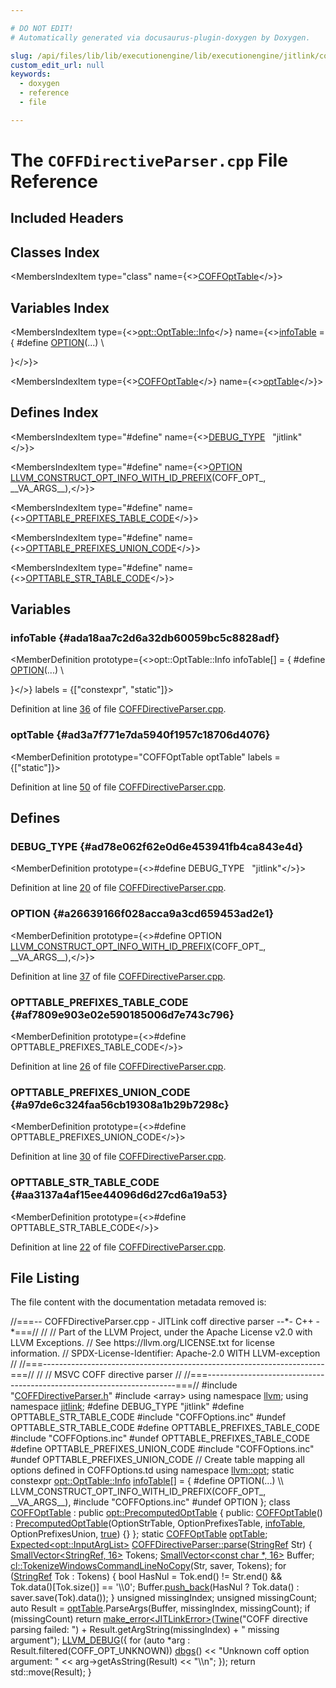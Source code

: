 ```yaml
---

# DO NOT EDIT!
# Automatically generated via docusaurus-plugin-doxygen by Doxygen.

slug: /api/files/lib/lib/executionengine/lib/executionengine/jitlink/coffdirectiveparser-cpp
custom_edit_url: null
keywords:
  - doxygen
  - reference
  - file

---
```





# The `COFFDirectiveParser.cpp` File Reference

<DoxygenPage pluginConfig={pluginConfig}>



## Included Headers

<IncludesList>
<IncludesListItem
  filePath="COFFDirectiveParser.h"
  permalink="/docs/api/files/lib/lib/executionengine/lib/executionengine/jitlink/coffdirectiveparser-h"
  isLocal="true" />
<IncludesListItem
  filePath="array"
  permalink=""
  isLocal="false" />
<IncludesListItem
  filePath="COFFOptions.inc"
  permalink=""
  isLocal="true" />
</IncludesList>

## Classes Index

<MembersIndex>

<MembersIndexItem
  type="class"
  name={<><a href="/docs/api/classes/coffopttable">COFFOptTable</a></>}>
</MembersIndexItem>

</MembersIndex>

## Variables Index

<MembersIndex>

<MembersIndexItem
  type={<><a href="/docs/api/structs/llvm/opt/opttable/info">opt::OptTable::Info</a></>}
  name={<><a href="#ada18aa7c2d6a32db60059bc5c8828adf">infoTable</a> = &#123;
#define <a href="#a26639166f028acca9a3cd659453ad2e1">OPTION</a>(...)                                                            \\
                                                                 


&#125;</>}>
</MembersIndexItem>

<MembersIndexItem
  type={<><a href="/docs/api/classes/coffopttable">COFFOptTable</a></>}
  name={<><a href="#ad3a7f771e7da5940f1957c18706d4076">optTable</a></>}>
</MembersIndexItem>

</MembersIndex>

## Defines Index

<MembersIndex>

<MembersIndexItem
  type="#define"
  name={<><a href="#ad78e062f62e0d6e453941fb4ca843e4d">DEBUG&#95;TYPE</a>&nbsp;&nbsp;&nbsp;&quot;jitlink&quot;</>}>
</MembersIndexItem>

<MembersIndexItem
  type="#define"
  name={<><a href="#a26639166f028acca9a3cd659453ad2e1">OPTION</a>&nbsp;&nbsp;&nbsp;  <a href="/docs/api/files/include/include/llvm/include/llvm/option/opttable-h/#ad884d142cc6a33d1011a8581c91763bd">LLVM&#95;CONSTRUCT&#95;OPT&#95;INFO&#95;WITH&#95;ID&#95;PREFIX</a>(COFF&#95;OPT&#95;, &#95;&#95;VA&#95;ARGS&#95;&#95;),</>}>
</MembersIndexItem>

<MembersIndexItem
  type="#define"
  name={<><a href="#af7809e903e02e590185006d7e743c796">OPTTABLE&#95;PREFIXES&#95;TABLE&#95;CODE</a></>}>
</MembersIndexItem>

<MembersIndexItem
  type="#define"
  name={<><a href="#a97de6c324faa56cb19308a1b29b7298c">OPTTABLE&#95;PREFIXES&#95;UNION&#95;CODE</a></>}>
</MembersIndexItem>

<MembersIndexItem
  type="#define"
  name={<><a href="#aa3137a4af15ee44096d6d27cd6a19a53">OPTTABLE&#95;STR&#95;TABLE&#95;CODE</a></>}>
</MembersIndexItem>

</MembersIndex>


<SectionDefinition>

## Variables

### infoTable {#ada18aa7c2d6a32db60059bc5c8828adf}

<MemberDefinition
  prototype={<>opt::OptTable::Info infoTable&#91;&#93; = &#123;
#define <a href="#a26639166f028acca9a3cd659453ad2e1">OPTION</a>(...)                                                            \\
                                                                 


&#125;</>}
  labels = {["constexpr", "static"]}>

Definition at line <a href="#l00036">36</a> of file <a href="/docs/api/files/lib/lib/executionengine/lib/executionengine/jitlink/coffdirectiveparser-cpp">COFFDirectiveParser.cpp</a>.
</MemberDefinition>

### optTable {#ad3a7f771e7da5940f1957c18706d4076}

<MemberDefinition
  prototype="COFFOptTable optTable"
  labels = {["static"]}>

Definition at line <a href="#l00050">50</a> of file <a href="/docs/api/files/lib/lib/executionengine/lib/executionengine/jitlink/coffdirectiveparser-cpp">COFFDirectiveParser.cpp</a>.
</MemberDefinition>

</SectionDefinition>

<SectionDefinition>

## Defines

### DEBUG&#95;TYPE {#ad78e062f62e0d6e453941fb4ca843e4d}

<MemberDefinition
  prototype={<>#define DEBUG&#95;TYPE&nbsp;&nbsp;&nbsp;&quot;jitlink&quot;</>}>

Definition at line <a href="#l00020">20</a> of file <a href="/docs/api/files/lib/lib/executionengine/lib/executionengine/jitlink/coffdirectiveparser-cpp">COFFDirectiveParser.cpp</a>.
</MemberDefinition>

### OPTION {#a26639166f028acca9a3cd659453ad2e1}

<MemberDefinition
  prototype={<>#define OPTION&nbsp;&nbsp;&nbsp;  <a href="/docs/api/files/include/include/llvm/include/llvm/option/opttable-h/#ad884d142cc6a33d1011a8581c91763bd">LLVM&#95;CONSTRUCT&#95;OPT&#95;INFO&#95;WITH&#95;ID&#95;PREFIX</a>(COFF&#95;OPT&#95;, &#95;&#95;VA&#95;ARGS&#95;&#95;),</>}>

Definition at line <a href="#l00037">37</a> of file <a href="/docs/api/files/lib/lib/executionengine/lib/executionengine/jitlink/coffdirectiveparser-cpp">COFFDirectiveParser.cpp</a>.
</MemberDefinition>

### OPTTABLE&#95;PREFIXES&#95;TABLE&#95;CODE {#af7809e903e02e590185006d7e743c796}

<MemberDefinition
  prototype={<>#define OPTTABLE&#95;PREFIXES&#95;TABLE&#95;CODE</>}>

Definition at line <a href="#l00026">26</a> of file <a href="/docs/api/files/lib/lib/executionengine/lib/executionengine/jitlink/coffdirectiveparser-cpp">COFFDirectiveParser.cpp</a>.
</MemberDefinition>

### OPTTABLE&#95;PREFIXES&#95;UNION&#95;CODE {#a97de6c324faa56cb19308a1b29b7298c}

<MemberDefinition
  prototype={<>#define OPTTABLE&#95;PREFIXES&#95;UNION&#95;CODE</>}>

Definition at line <a href="#l00030">30</a> of file <a href="/docs/api/files/lib/lib/executionengine/lib/executionengine/jitlink/coffdirectiveparser-cpp">COFFDirectiveParser.cpp</a>.
</MemberDefinition>

### OPTTABLE&#95;STR&#95;TABLE&#95;CODE {#aa3137a4af15ee44096d6d27cd6a19a53}

<MemberDefinition
  prototype={<>#define OPTTABLE&#95;STR&#95;TABLE&#95;CODE</>}>

Definition at line <a href="#l00022">22</a> of file <a href="/docs/api/files/lib/lib/executionengine/lib/executionengine/jitlink/coffdirectiveparser-cpp">COFFDirectiveParser.cpp</a>.
</MemberDefinition>

</SectionDefinition>

## File Listing

The file content with the documentation metadata removed is:

<ProgramListing>

<Link id="l00001" /><CodeLine lineNumber="1"><Highlight kind="comment">//===-- COFFDirectiveParser.cpp - JITLink coff directive parser --&#42;- C++ -&#42;===//</Highlight><Highlight kind="normal"></Highlight></CodeLine>
<Link id="l00002" /><CodeLine lineNumber="2"><Highlight kind="normal"></Highlight><Highlight kind="comment">//</Highlight><Highlight kind="normal"></Highlight></CodeLine>
<Link id="l00003" /><CodeLine lineNumber="3"><Highlight kind="normal"></Highlight><Highlight kind="comment">// Part of the LLVM Project, under the Apache License v2.0 with LLVM Exceptions.</Highlight><Highlight kind="normal"></Highlight></CodeLine>
<Link id="l00004" /><CodeLine lineNumber="4"><Highlight kind="normal"></Highlight><Highlight kind="comment">// See https://llvm.org/LICENSE.txt for license information.</Highlight><Highlight kind="normal"></Highlight></CodeLine>
<Link id="l00005" /><CodeLine lineNumber="5"><Highlight kind="normal"></Highlight><Highlight kind="comment">// SPDX-License-Identifier: Apache-2.0 WITH LLVM-exception</Highlight><Highlight kind="normal"></Highlight></CodeLine>
<Link id="l00006" /><CodeLine lineNumber="6"><Highlight kind="normal"></Highlight><Highlight kind="comment">//</Highlight><Highlight kind="normal"></Highlight></CodeLine>
<Link id="l00007" /><CodeLine lineNumber="7"><Highlight kind="normal"></Highlight><Highlight kind="comment">//===----------------------------------------------------------------------===//</Highlight><Highlight kind="normal"></Highlight></CodeLine>
<Link id="l00008" /><CodeLine lineNumber="8"><Highlight kind="normal"></Highlight><Highlight kind="comment">//</Highlight><Highlight kind="normal"></Highlight></CodeLine>
<Link id="l00009" /><CodeLine lineNumber="9"><Highlight kind="normal"></Highlight><Highlight kind="comment">// MSVC COFF directive parser</Highlight><Highlight kind="normal"></Highlight></CodeLine>
<Link id="l00010" /><CodeLine lineNumber="10"><Highlight kind="normal"></Highlight><Highlight kind="comment">//</Highlight><Highlight kind="normal"></Highlight></CodeLine>
<Link id="l00011" /><CodeLine lineNumber="11"><Highlight kind="normal"></Highlight><Highlight kind="comment">//===----------------------------------------------------------------------===//</Highlight><Highlight kind="normal"></Highlight></CodeLine>
<Link id="l00012" /><CodeLine lineNumber="12"><Highlight kind="normal"></Highlight></CodeLine>
<Link id="l00013" /><CodeLine lineNumber="13"><Highlight kind="normal"></Highlight><Highlight kind="preprocessor">#include &quot;<a href="/docs/api/files/lib/lib/executionengine/lib/executionengine/jitlink/coffdirectiveparser-h">COFFDirectiveParser.h</a>&quot;</Highlight><Highlight kind="normal"></Highlight></CodeLine>
<Link id="l00014" /><CodeLine lineNumber="14"><Highlight kind="normal"></Highlight></CodeLine>
<Link id="l00015" /><CodeLine lineNumber="15"><Highlight kind="normal"></Highlight><Highlight kind="preprocessor">#include &lt;array&gt;</Highlight><Highlight kind="normal"></Highlight></CodeLine>
<Link id="l00016" /><CodeLine lineNumber="16"><Highlight kind="normal"></Highlight></CodeLine>
<Link id="l00017" /><CodeLine lineNumber="17"><Highlight kind="normal"></Highlight><Highlight kind="keyword">using namespace </Highlight><Highlight kind="normal"><a href="/docs/api/namespaces/llvm">llvm</a>;</Highlight></CodeLine>
<Link id="l00018" /><CodeLine lineNumber="18"><Highlight kind="normal"></Highlight><Highlight kind="keyword">using namespace </Highlight><Highlight kind="normal"><a href="/docs/api/namespaces/llvm/jitlink">jitlink</a>;</Highlight></CodeLine>
<Link id="l00019" /><CodeLine lineNumber="19"><Highlight kind="normal"></Highlight></CodeLine>
<Link id="l00020" /><CodeLine lineNumber="20" lineLink="#ad78e062f62e0d6e453941fb4ca843e4d"><Highlight kind="normal"></Highlight><Highlight kind="preprocessor">#define DEBUG&#95;TYPE &quot;jitlink&quot;</Highlight><Highlight kind="normal"></Highlight></CodeLine>
<Link id="l00021" /><CodeLine lineNumber="21"><Highlight kind="normal"></Highlight></CodeLine>
<Link id="l00022" /><CodeLine lineNumber="22" lineLink="#aa3137a4af15ee44096d6d27cd6a19a53"><Highlight kind="normal"></Highlight><Highlight kind="preprocessor">#define OPTTABLE&#95;STR&#95;TABLE&#95;CODE</Highlight><Highlight kind="normal"></Highlight></CodeLine>
<Link id="l00023" /><CodeLine lineNumber="23"><Highlight kind="normal"></Highlight><Highlight kind="preprocessor">#include &quot;COFFOptions.inc&quot;</Highlight><Highlight kind="normal"></Highlight></CodeLine>
<Link id="l00024" /><CodeLine lineNumber="24"><Highlight kind="normal"></Highlight><Highlight kind="preprocessor">#undef OPTTABLE&#95;STR&#95;TABLE&#95;CODE</Highlight><Highlight kind="normal"></Highlight></CodeLine>
<Link id="l00025" /><CodeLine lineNumber="25"><Highlight kind="normal"></Highlight></CodeLine>
<Link id="l00026" /><CodeLine lineNumber="26" lineLink="#af7809e903e02e590185006d7e743c796"><Highlight kind="normal"></Highlight><Highlight kind="preprocessor">#define OPTTABLE&#95;PREFIXES&#95;TABLE&#95;CODE</Highlight><Highlight kind="normal"></Highlight></CodeLine>
<Link id="l00027" /><CodeLine lineNumber="27"><Highlight kind="normal"></Highlight><Highlight kind="preprocessor">#include &quot;COFFOptions.inc&quot;</Highlight><Highlight kind="normal"></Highlight></CodeLine>
<Link id="l00028" /><CodeLine lineNumber="28"><Highlight kind="normal"></Highlight><Highlight kind="preprocessor">#undef OPTTABLE&#95;PREFIXES&#95;TABLE&#95;CODE</Highlight><Highlight kind="normal"></Highlight></CodeLine>
<Link id="l00029" /><CodeLine lineNumber="29"><Highlight kind="normal"></Highlight></CodeLine>
<Link id="l00030" /><CodeLine lineNumber="30" lineLink="#a97de6c324faa56cb19308a1b29b7298c"><Highlight kind="normal"></Highlight><Highlight kind="preprocessor">#define OPTTABLE&#95;PREFIXES&#95;UNION&#95;CODE</Highlight><Highlight kind="normal"></Highlight></CodeLine>
<Link id="l00031" /><CodeLine lineNumber="31"><Highlight kind="normal"></Highlight><Highlight kind="preprocessor">#include &quot;COFFOptions.inc&quot;</Highlight><Highlight kind="normal"></Highlight></CodeLine>
<Link id="l00032" /><CodeLine lineNumber="32"><Highlight kind="normal"></Highlight><Highlight kind="preprocessor">#undef OPTTABLE&#95;PREFIXES&#95;UNION&#95;CODE</Highlight><Highlight kind="normal"></Highlight></CodeLine>
<Link id="l00033" /><CodeLine lineNumber="33"><Highlight kind="normal"></Highlight></CodeLine>
<Link id="l00034" /><CodeLine lineNumber="34"><Highlight kind="normal"></Highlight><Highlight kind="comment">// Create table mapping all options defined in COFFOptions.td</Highlight><Highlight kind="normal"></Highlight></CodeLine>
<Link id="l00035" /><CodeLine lineNumber="35"><Highlight kind="normal"></Highlight><Highlight kind="keyword">using namespace </Highlight><Highlight kind="normal"><a href="/docs/api/namespaces/llvm/opt">llvm::opt</a>;</Highlight></CodeLine>
<Link id="l00036" /><CodeLine lineNumber="36" lineLink="#ada18aa7c2d6a32db60059bc5c8828adf"><Highlight kind="normal"></Highlight><Highlight kind="keyword">static</Highlight><Highlight kind="normal"> </Highlight><Highlight kind="keyword">constexpr</Highlight><Highlight kind="normal"> <a href="/docs/api/structs/llvm/opt/opttable/info">opt::OptTable::Info</a> <a href="#ada18aa7c2d6a32db60059bc5c8828adf">infoTable</a>&#91;&#93; = &#123;</Highlight></CodeLine>
<Link id="l00037" /><CodeLine lineNumber="37"><Highlight kind="normal"></Highlight><Highlight kind="preprocessor">#define OPTION(...)                                                            \\</Highlight></CodeLine>
<Link id="l00038" /><CodeLine lineNumber="38"><Highlight kind="preprocessor">  LLVM&#95;CONSTRUCT&#95;OPT&#95;INFO&#95;WITH&#95;ID&#95;PREFIX(COFF&#95;OPT&#95;, &#95;&#95;VA&#95;ARGS&#95;&#95;),</Highlight><Highlight kind="normal"></Highlight></CodeLine>
<Link id="l00039" /><CodeLine lineNumber="39"><Highlight kind="normal"></Highlight><Highlight kind="preprocessor">#include &quot;COFFOptions.inc&quot;</Highlight><Highlight kind="normal"></Highlight></CodeLine>
<Link id="l00040" /><CodeLine lineNumber="40"><Highlight kind="normal"></Highlight><Highlight kind="preprocessor">#undef OPTION</Highlight><Highlight kind="normal"></Highlight></CodeLine>
<Link id="l00041" /><CodeLine lineNumber="41"><Highlight kind="normal">&#125;;</Highlight></CodeLine>
<Link id="l00042" /><CodeLine lineNumber="42"><Highlight kind="normal"></Highlight></CodeLine>
<Link id="l00043" /><CodeLine lineNumber="43" lineLink="/docs/api/classes/coffopttable"><Highlight kind="normal"></Highlight><Highlight kind="keyword">class </Highlight><Highlight kind="normal"><a href="/docs/api/classes/coffopttable/#a4d6536c5ac6c0b4fe87e97555a7aa93b">COFFOptTable</a> : </Highlight><Highlight kind="keyword">public</Highlight><Highlight kind="normal"> <a href="/docs/api/classes/llvm/opt/precomputedopttable">opt::PrecomputedOptTable</a> &#123;</Highlight></CodeLine>
<Link id="l00044" /><CodeLine lineNumber="44"><Highlight kind="normal"></Highlight><Highlight kind="keyword">public</Highlight><Highlight kind="normal">:</Highlight></CodeLine>
<Link id="l00045" /><CodeLine lineNumber="45" lineLink="/docs/api/classes/coffopttable/#a4d6536c5ac6c0b4fe87e97555a7aa93b"><Highlight kind="normal">  <a href="/docs/api/classes/coffopttable/#a4d6536c5ac6c0b4fe87e97555a7aa93b">COFFOptTable</a>()</Highlight></CodeLine>
<Link id="l00046" /><CodeLine lineNumber="46"><Highlight kind="normal">      : <a href="/docs/api/classes/llvm/opt/precomputedopttable">PrecomputedOptTable</a>(OptionStrTable, OptionPrefixesTable, <a href="#ada18aa7c2d6a32db60059bc5c8828adf">infoTable</a>,</Highlight></CodeLine>
<Link id="l00047" /><CodeLine lineNumber="47"><Highlight kind="normal">                            OptionPrefixesUnion, <a href="/docs/api/files/lib/lib/analysis/basicaliasanalysis-cpp/#af6d5cafbdfc5313e65d990120021a3ec">true</a>) &#123;&#125;</Highlight></CodeLine>
<Link id="l00048" /><CodeLine lineNumber="48"><Highlight kind="normal">&#125;;</Highlight></CodeLine>
<Link id="l00049" /><CodeLine lineNumber="49"><Highlight kind="normal"></Highlight></CodeLine>
<Link id="l00050" /><CodeLine lineNumber="50" lineLink="#ad3a7f771e7da5940f1957c18706d4076"><Highlight kind="normal"></Highlight><Highlight kind="keyword">static</Highlight><Highlight kind="normal"> <a href="/docs/api/classes/coffopttable">COFFOptTable</a> <a href="#ad3a7f771e7da5940f1957c18706d4076">optTable</a>;</Highlight></CodeLine>
<Link id="l00051" /><CodeLine lineNumber="51"><Highlight kind="normal"></Highlight></CodeLine>
<Link id="l00052" /><CodeLine lineNumber="52" lineLink="/docs/api/classes/llvm/jitlink/coffdirectiveparser/#a456d81f6b7c9b1824cc89be84e5e7960"><Highlight kind="normal"><a href="/docs/api/classes/llvm/expected">Expected&lt;opt::InputArgList&gt;</a> <a href="/docs/api/classes/llvm/jitlink/coffdirectiveparser/#a456d81f6b7c9b1824cc89be84e5e7960">COFFDirectiveParser::parse</a>(<a href="/docs/api/classes/llvm/stringref">StringRef</a> Str) &#123;</Highlight></CodeLine>
<Link id="l00053" /><CodeLine lineNumber="53"><Highlight kind="normal">  <a href="/docs/api/classes/llvm/smallvector">SmallVector&lt;StringRef, 16&gt;</a> Tokens;</Highlight></CodeLine>
<Link id="l00054" /><CodeLine lineNumber="54"><Highlight kind="normal">  <a href="/docs/api/classes/llvm/smallvector">SmallVector&lt;const char &#42;, 16&gt;</a> Buffer;</Highlight></CodeLine>
<Link id="l00055" /><CodeLine lineNumber="55"><Highlight kind="normal">  <a href="/docs/api/namespaces/llvm/cl/#a8d80076c6887cc447e544881292a3ad0">cl::TokenizeWindowsCommandLineNoCopy</a>(Str, saver, Tokens);</Highlight></CodeLine>
<Link id="l00056" /><CodeLine lineNumber="56"><Highlight kind="normal">  </Highlight><Highlight kind="keywordflow">for</Highlight><Highlight kind="normal"> (<a href="/docs/api/classes/llvm/stringref">StringRef</a> Tok : Tokens) &#123;</Highlight></CodeLine>
<Link id="l00057" /><CodeLine lineNumber="57"><Highlight kind="normal">    </Highlight><Highlight kind="keywordtype">bool</Highlight><Highlight kind="normal"> HasNul = Tok.end() != Str.end() &amp;&amp; Tok.data()&#91;Tok.size()&#93; == </Highlight><Highlight kind="charliteral">&#39;\\0&#39;</Highlight><Highlight kind="normal">;</Highlight></CodeLine>
<Link id="l00058" /><CodeLine lineNumber="58"><Highlight kind="normal">    Buffer.<a href="/docs/api/classes/llvm/smallvectortemplatebase/#af42bfbc067df27c19ee2fc859df58799">push&#95;back</a>(HasNul ? Tok.data() : saver.save(Tok).data());</Highlight></CodeLine>
<Link id="l00059" /><CodeLine lineNumber="59"><Highlight kind="normal">  &#125;</Highlight></CodeLine>
<Link id="l00060" /><CodeLine lineNumber="60"><Highlight kind="normal"></Highlight></CodeLine>
<Link id="l00061" /><CodeLine lineNumber="61"><Highlight kind="normal">  </Highlight><Highlight kind="keywordtype">unsigned</Highlight><Highlight kind="normal"> missingIndex;</Highlight></CodeLine>
<Link id="l00062" /><CodeLine lineNumber="62"><Highlight kind="normal">  </Highlight><Highlight kind="keywordtype">unsigned</Highlight><Highlight kind="normal"> missingCount;</Highlight></CodeLine>
<Link id="l00063" /><CodeLine lineNumber="63"><Highlight kind="normal"></Highlight></CodeLine>
<Link id="l00064" /><CodeLine lineNumber="64"><Highlight kind="normal">  </Highlight><Highlight kind="keyword">auto</Highlight><Highlight kind="normal"> Result = <a href="#ad3a7f771e7da5940f1957c18706d4076">optTable</a>.ParseArgs(Buffer, missingIndex, missingCount);</Highlight></CodeLine>
<Link id="l00065" /><CodeLine lineNumber="65"><Highlight kind="normal"></Highlight></CodeLine>
<Link id="l00066" /><CodeLine lineNumber="66"><Highlight kind="normal">  </Highlight><Highlight kind="keywordflow">if</Highlight><Highlight kind="normal"> (missingCount)</Highlight></CodeLine>
<Link id="l00067" /><CodeLine lineNumber="67"><Highlight kind="normal">    </Highlight><Highlight kind="keywordflow">return</Highlight><Highlight kind="normal"> <a href="/docs/api/namespaces/llvm/#a9999bd897fc8a1648bd69b36fee2d357">make&#95;error&lt;JITLinkError&gt;</a>(<a href="/docs/api/classes/llvm/twine">Twine</a>(</Highlight><Highlight kind="stringliteral">&quot;COFF directive parsing failed: &quot;</Highlight><Highlight kind="normal">) +</Highlight></CodeLine>
<Link id="l00068" /><CodeLine lineNumber="68"><Highlight kind="normal">                                    Result.getArgString(missingIndex) +</Highlight></CodeLine>
<Link id="l00069" /><CodeLine lineNumber="69"><Highlight kind="normal">                                    </Highlight><Highlight kind="stringliteral">&quot; missing argument&quot;</Highlight><Highlight kind="normal">);</Highlight></CodeLine>
<Link id="l00070" /><CodeLine lineNumber="70"><Highlight kind="normal">  <a href="/docs/api/files/include/include/llvm/include/llvm/support/debug-h/#a196897517069dda1bdb549e24468f7d7">LLVM&#95;DEBUG</a>(&#123;</Highlight></CodeLine>
<Link id="l00071" /><CodeLine lineNumber="71"><Highlight kind="normal">    </Highlight><Highlight kind="keywordflow">for</Highlight><Highlight kind="normal"> (</Highlight><Highlight kind="keyword">auto</Highlight><Highlight kind="normal"> &#42;arg : Result.filtered(COFF&#95;OPT&#95;UNKNOWN))</Highlight></CodeLine>
<Link id="l00072" /><CodeLine lineNumber="72"><Highlight kind="normal">      <a href="/docs/api/namespaces/llvm/#a7c46c742c31be54870e2038048e6b391">dbgs</a>() &lt;&lt; </Highlight><Highlight kind="stringliteral">&quot;Unknown coff option argument: &quot;</Highlight><Highlight kind="normal"> &lt;&lt; arg-&gt;getAsString(Result)</Highlight></CodeLine>
<Link id="l00073" /><CodeLine lineNumber="73"><Highlight kind="normal">             &lt;&lt; </Highlight><Highlight kind="stringliteral">&quot;\\n&quot;</Highlight><Highlight kind="normal">;</Highlight></CodeLine>
<Link id="l00074" /><CodeLine lineNumber="74"><Highlight kind="normal">  &#125;);</Highlight></CodeLine>
<Link id="l00075" /><CodeLine lineNumber="75"><Highlight kind="normal">  </Highlight><Highlight kind="keywordflow">return</Highlight><Highlight kind="normal"> std::move(Result);</Highlight></CodeLine>
<Link id="l00076" /><CodeLine lineNumber="76"><Highlight kind="normal">&#125;</Highlight></CodeLine>

</ProgramListing>


</DoxygenPage>
